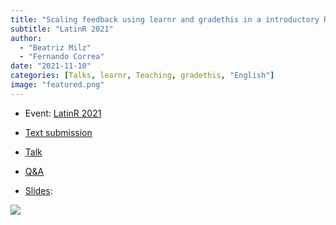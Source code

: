 ```yaml
---
title: "Scaling feedback using learnr and gradethis in a introductory R course"
subtitle: "LatinR 2021"
author: 
  - "Beatriz Milz"
  - "Fernando Correa"
date: "2021-11-10"
categories: [Talks, learnr, Teaching, gradethis, "English"]
image: "featured.png"
---
```


-   Event: [LatinR 2021](https://latin-r.com/)

-   [Text submission](https://github.com/curso-r/LatinR2021/blob/main/submission/submission.pdf)

-   [Talk](https://youtu.be/7v7XPtizdzU)

-   [Q&A](https://youtu.be/4TCNocxRtwo?t=2708)

-   [Slides](https://curso-r.github.io/LatinR2021/):

[![](featured.png){fig-align="center"}](https://curso-r.github.io/LatinR2021/)
